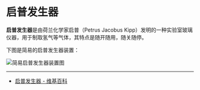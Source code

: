 # 启普发生器

**启普发生器**是由荷兰化学家启普（Petrus Jacobus Kipp）发明的一种实验室玻璃仪器，用于制取氢气等气体，其特点是随开随用，随关随停。

下图是简易的启普发生器装置：

![简易启普发生器装置图](../../attachments/Kipp-s-apparatus.png)

---

- [启普发生器 - 维基百科](https://zh.wikipedia.org/wiki/%E5%95%9F%E6%99%AE%E7%99%BC%E7%94%9F%E5%99%A8)
